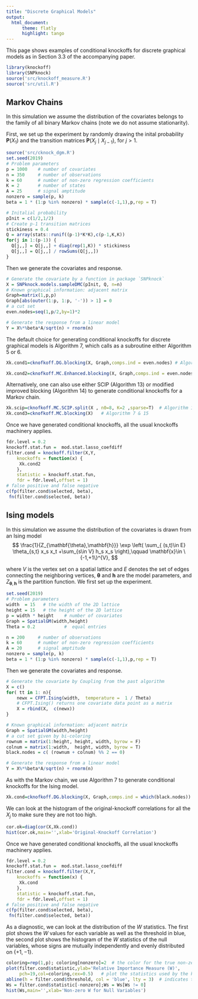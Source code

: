 ```yaml
---
title: "Discrete Graphical Models"
output: 
  html_document:
      theme: flatly
      highlight: tango
---
```


This page shows examples of conditional knockoffs for discrete graphical models as in Section 3.3 of the accompanying paper.

```r
library(knockoff)
library(SNPknock)
source('src/knockoff_measure.R')
source('src/util.R')
```

## Markov Chains
In this simulation we assume the distribution of the covariates belongs to the family of all binary Markov chains (note we do not assume stationarity). 

First, we set up the experiment by randomly drawing the inital probability $\mathbf{P}(X_1)$ and the transition matrices $\mathbf{P}(X_j \mid X_{j-1})$, for $j>1$. 

```r
source('src/cknock_dgm.R')
set.seed(2019)
# Problem parameters
p = 1000    # number of covariates
n = 350     # number of observations
k = 60      # number of non-zero regression coefficients
K = 2       # number of states
A = 25      # signal amptitude 
nonzero = sample(p, k) 
beta = 1 * (1:p %in% nonzero) * sample(c(-1,1),p,rep = T) 

# Initalial probability
pInit = c(1/2,1/2)
# Create p-1 transition matrices
stickiness = 0.4  
Q = array(stats::runif((p-1)*K*K),c(p-1,K,K))
for(j in 1:(p-1)) {
  Q[j,,] = Q[j,,] + diag(rep(1,K)) * stickiness
  Q[j,,] = Q[j,,] / rowSums(Q[j,,])
}

```

Then we generate the covariates and response. 

```r
# Generate the covariate by a function in package `SNPknock`
X = SNPknock.models.sampleDMC(pInit, Q, n=n)
# Known graphical information: adjacent matrix
Graph=matrix(1,p,p)
Graph[abs(outer(1:p, 1:p, '-')) > 1] = 0
# a cut set
even.nodes=seq(1,p/2,by=1)*2           

# Generate the response from a linear model
Y = X%*%beta*A/sqrt(n) + rnorm(n)
```
The default choice for generating conditional knockoffs for discrete graphical models is Algorithm 7, which calls as a subroutine either Algorithm 5 or 6. 
```r
Xk.cond1=cknofkoff.DG.blocking(X, Graph,comps.ind = even.nodes) # Algorithm 7 & 5
```
```r
Xk.cond2=cknofkoff.MC.Enhanced.blocking(X, Graph,comps.ind = even.nodes, nFold=2) # # Algorithm 7 & 6
```

Alternatively, one can also use either SCIP (Algorithm 13) or modified improved blocking (Algorithm 14) to generate conditional knockoffs for a Markov chain. 
```r
Xk.scip=cknofkoff.MC.SCIP.split(X , n0=8, K=2 ,sparse=T)  # Algorithm 13
Xk.cond3=cknofkoff.MC.blocking(X)   # Algorithm 7 & 15
```

Once we have generated conditional knockoffs, all the usual knockoffs machinery applies.

```r
fdr.level = 0.2
knockoff.stat.fun =  mod.stat.lasso_coefdiff
filter.cond = knockoff.filter(X,Y,
    knockoffs = function(x) {
     Xk.cond2
    },
    statistic = knockoff.stat.fun,
    fdr = fdr.level,offset = 1)
# false positive and false negative
c(fp(filter.cond$selected, beta),
 fn(filter.cond$selected, beta))
```

## Ising models

In this simulation we assume the distribution of the covariates is drawn from an Ising model
$$ \frac{1}{Z_{\mathbf{\theta},\mathbf{h}}} \exp \left(  \sum_{ (s,t)\in E} \theta_{s,t} x_s x_t +\sum_{s\in V} h_s x_s \right),\qquad \mathbf{x}\in \{-1,+1\}^{V}, $$

where $V$ is the vertex set on a spatial lattice and $E$ denotes the set of edges connecting the neighboring vertices, $\mathbf{\theta}$ and $\mathbf{h}$ are the model parameters, and $Z_{\mathbf{\theta},\mathbf{h}}$ is the partition function. We first set up the experiment. 

```r
set.seed(2019)
# Problem parameters
width  = 15   # the width of the 2D lattice
height = 15   # the height of the 2D lattice
p = width * height    # number of covariates
Graph = SpatialGM(width,height) 
Theta = 0.2           #  equal entries  

n = 200     # number of observations
k = 60      # number of non-zero regression coefficients
A = 20      # signal amptitude 
nonzero = sample(p, k) 
beta = 1 * (1:p %in% nonzero) * sample(c(-1,1),p,rep = T) 
```



Then we generate the covariates and response. 

```r

# Generate the covariate by Coupling from the past algorithm
X = c()
for( tt in 1: n){
    newx = CFPT.Ising(width,  temperature =  1 / Theta) 
    # CFPT.Ising() returns one covariate data point as a matrix 
    X = rbind(X,  c(newx))
}

# Known graphical information: adjacent matrix
Graph = SpatialGM(width,height) 
# a cut set given by bi-coloring
rownum = matrix(1:height, height, width, byrow = F)
colnum = matrix(1:width,  height, width, byrow = T)
black.nodes = c( (rownum + colnum) %% 2 == 0)

# Generate the response from a linear model
Y = X%*%beta*A/sqrt(n) + rnorm(n)
```

As with the Markov chain, we use Algorithm 7 to generate conditional knockoffs for the Ising model.
```r
Xk.cond=cknofkoff.DG.blocking(X, Graph,comps.ind = which(black.nodes)) 
```

We can look at the histogram of the original-knockoff correlations for all the $X_j$ to make sure they are not too high.
```r
cor.ok=diag(cor(X,Xk.cond))
hist(cor.ok,main='',xlab='Original-Knockoff Correlation')
```

Once we have generated conditional knockoffs, all the usual knockoffs machinery applies.

```r
fdr.level = 0.2 
knockoff.stat.fun =  mod.stat.lasso_coefdiff
filter.cond = knockoff.filter(X,Y,
    knockoffs = function(x) {
     Xk.cond
    },
    statistic = knockoff.stat.fun,
    fdr = fdr.level,offset = 1)
# false positive and false negative
c(fp(filter.cond$selected, beta),
 fn(filter.cond$selected, beta))
```

As a diagnostic, we can look at the distribution of the $W$ statistics. The first plot shows the $W$ values for each variable as well as the threshold in blue, the second plot shows the histogram of the $W$ statistics of the null variables, whose signs are mutually independently and evenly distributed on $\{+1,-1\}$. 
```r
coloring=rep(1,p); coloring[nonzero]=2  # the color for the true non-zero locations of beta is red
plot(filter.cond$statistic,ylab='Relative Importance Measure (W)',
     pch=19,col=coloring,cex=0.5)   # plot the statistics used by the knockoff filter
abline(h = filter.cond$threshold, col = 'blue', lty = 3)  # indicates the threshold
Ws = filter.cond$statistic[-nonzero];Ws = Ws[Ws != 0] 
hist(Ws,main='',xlab='Non-zero W for Null Variables')
```